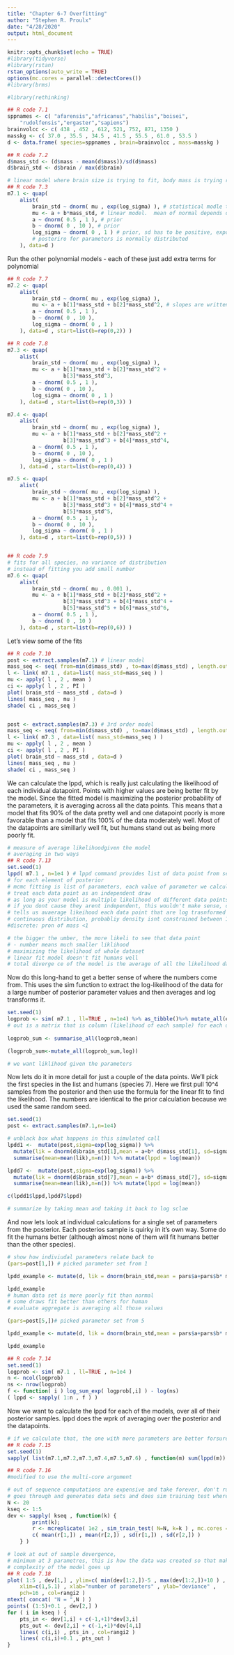 ```yaml
---
title: "Chapter 6-7 Overfitting"
author: "Stephen R. Proulx"
date: "4/28/2020"
output: html_document
---
```


```r
knitr::opts_chunk$set(echo = TRUE)
#library(tidyverse)
#library(rstan)
rstan_options(auto_write = TRUE)
options(mc.cores = parallel::detectCores())
#library(brms)

#library(rethinking)
```


```r
## R code 7.1
sppnames <- c( "afarensis","africanus","habilis","boisei",
    "rudolfensis","ergaster","sapiens")
brainvolcc <- c( 438 , 452 , 612, 521, 752, 871, 1350 )
masskg <- c( 37.0 , 35.5 , 34.5 , 41.5 , 55.5 , 61.0 , 53.5 )
d <- data.frame( species=sppnames , brain=brainvolcc , mass=masskg )
```


```r
## R code 7.2
d$mass_std <- (d$mass - mean(d$mass))/sd(d$mass)
d$brain_std <- d$brain / max(d$brain)
```


```r
# linear model where brain size is trying to fit, body mass is trying ro predict
## R code 7.3
m7.1 <- quap(
    alist(
        brain_std ~ dnorm( mu , exp(log_sigma) ), # statistical modle that brain size is fit around this parameter with some sd
        mu <- a + b*mass_std, # linear model.  mean of normal depends on intercept that relies on mass
        a ~ dnorm( 0.5 , 1 ), # prior
        b ~ dnorm( 0 , 10 ), # prior
        log_sigma ~ dnorm( 0 , 1 ) # prior, sd has to be positive, exponetially transform
        # posteriro for parameters is normally distributed
    ), data=d )
```



Run the other polynomial models
- each of these just add extra terms for polynomial
```r
## R code 7.7
m7.2 <- quap(
    alist(
        brain_std ~ dnorm( mu , exp(log_sigma) ),
        mu <- a + b[1]*mass_std + b[2]*mass_std^2, # slopes are written as vector
        a ~ dnorm( 0.5 , 1 ),
        b ~ dnorm( 0 , 10 ),
        log_sigma ~ dnorm( 0 , 1 )
    ), data=d , start=list(b=rep(0,2)) )

## R code 7.8
m7.3 <- quap(
    alist(
        brain_std ~ dnorm( mu , exp(log_sigma) ),
        mu <- a + b[1]*mass_std + b[2]*mass_std^2 +
                  b[3]*mass_std^3,
        a ~ dnorm( 0.5 , 1 ),
        b ~ dnorm( 0 , 10 ),
        log_sigma ~ dnorm( 0 , 1 )
    ), data=d , start=list(b=rep(0,3)) )

m7.4 <- quap(
    alist(
        brain_std ~ dnorm( mu , exp(log_sigma) ),
        mu <- a + b[1]*mass_std + b[2]*mass_std^2 +
                  b[3]*mass_std^3 + b[4]*mass_std^4,
        a ~ dnorm( 0.5 , 1 ),
        b ~ dnorm( 0 , 10 ),
        log_sigma ~ dnorm( 0 , 1 )
    ), data=d , start=list(b=rep(0,4)) )

m7.5 <- quap(
    alist(
        brain_std ~ dnorm( mu , exp(log_sigma) ),
        mu <- a + b[1]*mass_std + b[2]*mass_std^2 +
                  b[3]*mass_std^3 + b[4]*mass_std^4 +
                  b[5]*mass_std^5,
        a ~ dnorm( 0.5 , 1 ),
        b ~ dnorm( 0 , 10 ),
        log_sigma ~ dnorm( 0 , 1 )
    ), data=d , start=list(b=rep(0,5)) )


## R code 7.9
# fits for all species, no variance of distribution
# instead of fitting you add small number
m7.6 <- quap(
    alist(
        brain_std ~ dnorm( mu , 0.001 ),
        mu <- a + b[1]*mass_std + b[2]*mass_std^2 +
                  b[3]*mass_std^3 + b[4]*mass_std^4 +
                  b[5]*mass_std^5 + b[6]*mass_std^6,
        a ~ dnorm( 0.5 , 1 ),
        b ~ dnorm( 0 , 10 )
    ), data=d , start=list(b=rep(0,6)) )
```


Let's view some of the fits
```r
## R code 7.10
post <- extract.samples(m7.1) # linear model
mass_seq <- seq( from=min(d$mass_std) , to=max(d$mass_std) , length.out=100 )
l <- link( m7.1 , data=list( mass_std=mass_seq ) )
mu <- apply( l , 2 , mean )
ci <- apply( l , 2 , PI )
plot( brain_std ~ mass_std , data=d )
lines( mass_seq , mu )
shade( ci , mass_seq )


post <- extract.samples(m7.3) # 3rd order model
mass_seq <- seq( from=min(d$mass_std) , to=max(d$mass_std) , length.out=100 )
l <- link( m7.3 , data=list( mass_std=mass_seq ) )
mu <- apply( l , 2 , mean )
ci <- apply( l , 2 , PI )
plot( brain_std ~ mass_std , data=d )
lines( mass_seq , mu )
shade( ci , mass_seq )

```



We can calculate the lppd, which is really just calculating the likelihood of each individual datapoint. Points with higher values are being better fit by the model. Since the fitted model is maximizing the posterior probability of the parameters, it is averaging across all the data points. This means that a model that fits 90% of the data pretty well and one datapoint poorly is more favorable than a model that fits 100% of the data moderately well. Most of the datapoints are simillarly well fit, but humans stand out as being more poorly fit. 
```r
# measure of average likelihoodgiven the model 
# averaging in two ways
## R code 7.13
set.seed(1)
lppd( m7.1 , n=1e4 ) # lppd command provides list of data point from set, ech number are the average divergence
# for each element of posterior 
# mcmc fitting is list of parameters, each value of parameter we calculate the likelihood of seeing data
# treat each data point as an independent draw
# as long as your model is multiple likelihood of different data points
# if you dont cause they arent independent, this wouldn't make sense, can't treat them as sepete data points cause of covariane
# tells us avaerage likeihood each data point that are log trasnformed
# continuous distribution, probabliy density isnt constrained between 1-0
#discrete: pron of mass <1

# the bigger the umber, the more likeli to see that data point
# - number means much smaller liklihood
# maximizing the likelihood of whole dataset
# linear fit model doesn't fit humans well
# total diverge ce of the model is the average of all the likelihood datapoints, 
```


Now do this long-hand to get a better sense of where the numbers come from. This uses the sim function to extract the log-likelihood of the data for a large number of posterior parameter values and then averages and log transforms it. 
```r
set.seed(1)
logprob <- sim( m7.1 , ll=TRUE , n=1e4) %>% as_tibble()%>% mutate_all(exp)  # sim simulates posterior data and sample from sampling distribution, however ll= TRUE just reports log likelihood from samples from posterior 
# out is a matrix that is column (likelihood of each sample) for each data point
 
logprob_sum <- summarise_all(logprob,mean)

(logprob_sum<-mutate_all(logprob_sum,log))

# we want liklihood given the parameters
```

Now lets do it in more detail for just a couple of the data points. We'll pick the first species in the list and humans (species 7). Here we first pull 10^4 samples from the posterior and then use the formula for the linear fit to find the likelihood. The numbers are identical to the prior calculation because we used the same random seed. 
```r
set.seed(1)
post <- extract.samples(m7.1,n=1e4)

# unblack box what happens in this simulated call
lpdd1 <-  mutate(post,sigma=exp(log_sigma)) %>%
  mutate(lik = dnorm(d$brain_std[1],mean = a+b* d$mass_std[1], sd=sigma, log=FALSE)) %>% # calculate likelihood, what is the likelihood of data point 1, probab density of seeing outcome size sd size of sp. 1 given mean and sd
  summarise(mean=mean(lik),n=n()) %>% mutate(lppd = log(mean))

lpdd7 <-  mutate(post,sigma=exp(log_sigma)) %>%
  mutate(lik = dnorm(d$brain_std[7],mean = a+b* d$mass_std[7], sd=sigma, log=FALSE)) %>%
  summarise(mean=mean(lik),n=n()) %>% mutate(lppd = log(mean))

c(lpdd1$lppd,lpdd7$lppd) 

# summarize by taking mean and taking it back to log sclae

```


And now lets look at individual calculations for a single set of parameters from the posterior. Each posterios sample is quirky in it's own way. Some do fit the humans better (although almost none of them will fit humans better than the other species). 
```r
# show how indiviudal parameters relate back to 
(pars=post[1,]) # picked parameter set from 1

lpdd_example <- mutate(d, lik = dnorm(brain_std,mean = pars$a+pars$b* mass_std, sd=exp(pars$log_sigma), log=FALSE)) %>% mutate(log_lik = log(lik))

lpdd_example
# human data set is more poorly fit than normal
# some draws fit better than others for human 
# evaluate aggregate is averaging all those values

(pars=post[5,])# picked parameter set from 5

lpdd_example <- mutate(d, lik = dnorm(brain_std,mean = pars$a+pars$b* mass_std, sd=exp(pars$log_sigma), log=FALSE)) %>% mutate(log_lik = log(lik))

lpdd_example

```



```r
## R code 7.14
set.seed(1)
logprob <- sim( m7.1 , ll=TRUE , n=1e4 )
n <- ncol(logprob)
ns <- nrow(logprob)
f <- function( i ) log_sum_exp( logprob[,i] ) - log(ns)
( lppd <- sapply( 1:n , f ) )
```


Now we want to calculate the lppd for each of the models, over all of their posterior samples. lppd does the wprk of averaging over the posterior and the datapoints. 
```r
# if we calculate that, the one with more parameters are better forsure, are we warrented in adding those parameters?
## R code 7.15
set.seed(1)
sapply( list(m7.1,m7.2,m7.3,m7.4,m7.5,m7.6) , function(m) sum(lppd(m)) ) # applies fxn, to all 6 of models in sequence, then takes sum
```


```r
## R code 7.16
#modified to use the multi-core argument

# out of sequence computations are expensive and take forever, don't run this code
# goes through and generates data sets and does sim training test where it leaves one out at a time
N <- 20
kseq <- 1:5
dev <- sapply( kseq , function(k) {
        print(k);
        r <- mcreplicate( 1e2 , sim_train_test( N=N, k=k ) , mc.cores = 8);
        c( mean(r[1,]) , mean(r[2,]) , sd(r[1,]) , sd(r[2,]) )
    } )
```



```r

# look at out of sample devergence,
# minimum at 3 parametres, this is how the data was created so that makes sense
# complexity of the model goes up
## R code 7.18
plot( 1:5 , dev[1,] , ylim=c( min(dev[1:2,])-5 , max(dev[1:2,])+10 ) ,
    xlim=c(1,5.1) , xlab="number of parameters" , ylab="deviance" ,
    pch=16 , col=rangi2 )
mtext( concat( "N = ",N ) )
points( (1:5)+0.1 , dev[2,] )
for ( i in kseq ) {
    pts_in <- dev[1,i] + c(-1,+1)*dev[3,i]
    pts_out <- dev[2,i] + c(-1,+1)*dev[4,i]
    lines( c(i,i) , pts_in , col=rangi2 )
    lines( c(i,i)+0.1 , pts_out )
}
```
